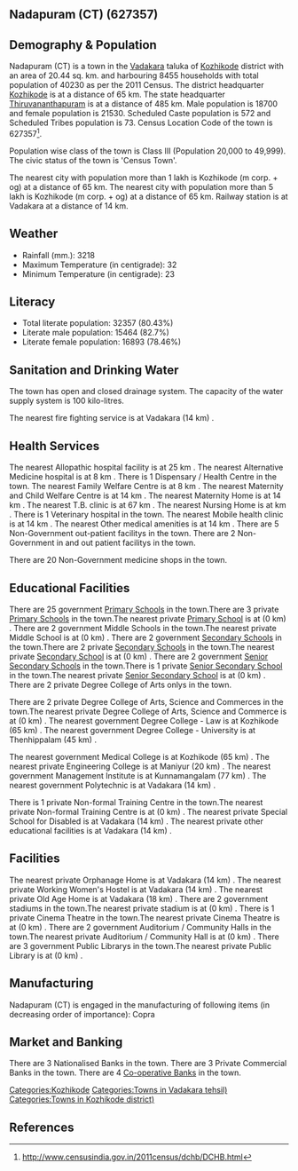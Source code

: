 {{Infobox settlement
| name=Nadapuram (CT)
| native_name=
| native_name_lang=
| other_name=
| nickname=
| settlement_type=Town
| image_skyline=
| image_alt=
| image_caption=
| pushpin_map=India Kerala
| pushpin_label_position=right
| pushpin_map_alt=
| pushpin_map_caption=Location in Kerala, India
| latd=
| latm=
| lats=
| latNS=
| longd=
| longm=
| longs=
| longEW=
| coordinates_display=inline,title
| subdivision_type=Country
| subdivision_name={{flag|India}}
| subdivision_type1=[[States and territories of India|State]]
| subdivision_name1=Kerala 
| subdivision_type2=[[List of districts of India|District]]
| subdivision_name2=Kozhikode
| subdivision_type3=Tahsil
| subdivision_name3=Vadakara
| website=
| established_title=<!-- Established -->
| established_date=
| founder=
| named_for=
| government_type=
| governing_body=
| unit_pref=Metric
| area_footnotes=
| area_rank=
| area_total_km2=20.44
| elevation_footnotes=
| elevation_m=
| population_total=40230
| population_as_of=2011
| population_rank=
| population_density_km2=1968
| population_demonym=
| population_footnotes=
| demographics_type1=Languages=
| demographics1_title1=Official=
| demographics1_info1=[[Malayalam language|Malayalam]]
| timezone1=[[Indian Standard Time|IST]]
| utc_offset1==+5:30
| postal_code_type=[[Postal Index Number|PIN]]
| postal_code=
| area_code_type=Telephone code
| area_code=
| registration_plate=
| blank1_name_sec1=Nearest city
| blank1_info_sec1=[[Kozhikode (m corp. + og)]]
| blank2_name_sec1=[[Human sex ratio|Sex ratio]]
| blank2_info_sec1=1151
| blank3_name_sec1=Literacy
| blank3_info_sec1=80.43%
| blank1_name_sec2=[[2011 Census of India|2011 census]] code
| blank1_info_sec2=627357
| footnotes=
}}

== Nadapuram (CT) (627357) ==

== Demography & Population ==

Nadapuram (CT) is a town in the [[Vadakara]] taluka of [[Kozhikode]] district with an area of 20.44 sq. km. and harbouring 8455 households with total population of 40230 as per the 2011 Census. The district headquarter [[Kozhikode]] is at a distance of 65 km. The state headquarter [[Thiruvananthapuram]] is at a distance of 485 km. Male population is 18700 and female population is 21530. Scheduled Caste population is 572 and Scheduled Tribes population is 73. Census Location Code of the town is 627357<ref>http://www.censusindia.gov.in/2011census/dchb/DCHB.html</ref>.

Population wise class of the town is Class III (Population 20,000 to 49,999).
The civic status of the town is 'Census Town'.

The nearest city with population more than 1 lakh is Kozhikode (m corp. + og) at a distance of 65 km. The nearest city with population more than 5 lakh is Kozhikode (m corp. + og) at a distance of 65 km. Railway station is at Vadakara at a distance of 14 km.


== Weather ==  
* Rainfall (mm.): 3218 
* Maximum Temperature (in centigrade): 32
* Minimum Temperature (in centigrade): 23


== Literacy ==  
* Total literate population: 32357 (80.43%)
* Literate male population: 15464 (82.7%)
* Literate female population: 16893 (78.46%)


== Sanitation and Drinking Water ==  
The town has open and closed drainage system.
The capacity of the water supply system is 100 kilo-litres.

The nearest fire fighting service is at Vadakara (14 km) .


== Health Services ==
The nearest Allopathic hospital facility is at 25 km .
The nearest Alternative Medicine hospital is at 8 km .
There is 1 Dispensary / Health Centre in the town.
The nearest Family Welfare Centre is at 8 km .
The nearest Maternity and Child Welfare Centre is at 14 km .
The nearest Maternity Home is at 14 km .
The nearest T.B. clinic is at 67 km .
The nearest Nursing Home is at  km .
There is 1 Veterinary hospital in the town.
The nearest Mobile health clinic is at 14 km .
The nearest Other medical amenities is at 14 km .
There are 5 Non-Government out-patient facilitys in the town.
There are 2 Non-Government in and out patient facilitys in the town.

There are 20 Non-Government medicine shops in the town.


== Educational Facilities ==
There are 25 government [[Primary School]]s in the town.There are 3 private [[Primary School]]s in the town.The nearest private [[Primary School]] is at  (0 km) .
There are 2 government Middle Schools in the town.The nearest private Middle School is at  (0 km) .
There are 2 government [[Secondary School]]s in the town.There are 2 private [[Secondary School]]s in the town.The nearest private [[Secondary School]] is at  (0 km) .
There are 2 government [[Senior Secondary School]]s in the town.There is 1 private [[Senior Secondary School]] in the town.The nearest private [[Senior Secondary School]] is at  (0 km) .
There are 2 private Degree College of Arts onlys in the town. 
 
 
 
 
There are 2 private Degree College of Arts, Science and Commerces in the town.The nearest private Degree College of Arts, Science and Commerce is at  (0 km) .
The nearest government Degree College - Law is at Kozhikode (65 km) .
The nearest government Degree College - University is at Thenhippalam (45 km) .
 
The nearest government Medical College is at Kozhikode (65 km) .
The nearest private Engineering College is at Maniyur (20 km) .
The nearest government Management Institute is at Kunnamangalam (77 km) .
The nearest government Polytechnic is at Vadakara (14 km) .
 
There is 1 private Non-formal Training Centre in the town.The nearest private Non-formal Training Centre is at  (0 km) .
The nearest private Special School for Disabled is at Vadakara (14 km) .
The nearest private other educational facilities is at Vadakara (14 km) .


== Facilities ==
The nearest private Orphanage Home is at Vadakara (14 km) .
The nearest private Working Women's Hostel is at Vadakara (14 km) .
The nearest private Old Age Home is at Vadakara  (18 km) .
There are 2 government stadiums in the town.The nearest private stadium is at  (0 km) .
There is 1 private Cinema Theatre in the town.The nearest private Cinema Theatre is at  (0 km) .
There are 2 government Auditorium / Community Halls in the town.The nearest private Auditorium / Community Hall is at  (0 km) .
There are 3 government Public Librarys in the town.The nearest private Public Library is at  (0 km) .


== Manufacturing ==
Nadapuram (CT) is engaged in the manufacturing of following items (in decreasing order of importance): Copra


== Market and Banking ==
There are 3 Nationalised Banks in the town.
There are 3 Private Commercial Banks in the town.
There are 4 [[Co-operative Bank]]s in the town.




[[Categories:Kozhikode]]
[[Categories:Towns in Vadakara tehsil)]]
[[Categories:Towns in Kozhikode district)]]


== References ==
{{Reflist}}


